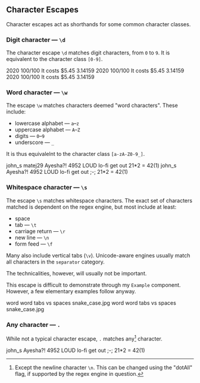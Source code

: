 ## Character Escapes

Character escapes act as shorthands for some common character classes.

### Digit character — `\d`

The character escape `\d` matches digit characters, from `0` to `9`. It is equivalent to the character class `[0-9]`.

<Example regex={/\d/g}>
    <String>2020</String>
    <String>100/100</String>
    <String>It costs $5.45</String>
    <String>3.14159</String>
</Example>
<Example regex={/\d\d/g}>
    <String>2020</String>
    <String>100/100</String>
    <String>It costs $5.45</String>
    <String>3.14159</String>
</Example>
<Example regex={/\D/g}>
    <String>2020</String>
    <String>100/100</String>
    <String>It costs $5.45</String>
    <String>3.14159</String>
</Example>

### Word character — `\w`

The escape `\w` matches characters deemed "word characters". These include:

-   lowercase alphabet — `a`–`z`
-   uppercase alphabet — `A`–`Z`
-   digits — `0`–`9`
-   underscore — `_`

It is thus equivalelnt to the character class `[a-zA-Z0-9_]`.

<Example regex={/\w/g}>
    <String>john_s</String>
    <String>matej29</String>
    <String>Ayesha?!</String>
    <String>4952</String>
    <String>LOUD</String>
    <String>lo-fi</String>
    <String>get out</String>
    <String>21*2 = 42(1)</String>
</Example>
<Example regex={/\W/g}>
    <String>john_s</String>
    <String>Ayesha?!</String>
    <String>4952</String>
    <String>LOUD</String>
    <String>lo-fi</String>
    <String>get out</String>
    <String>;-;</String>
    <String>21*2 = 42(1)</String>
</Example>

### Whitespace character — `\s`

The escape `\s` matches whitespace characters. The exact set of characters matched is dependent on the regex engine, but most include at least:

-   space
-   tab — `\t`
-   carriage return — `\r`
-   new line — `\n`
-   form feed — `\f`

Many also include vertical tabs (`\v`). Unicode-aware engines usually match all characters in the `separator` category.

The technicalities, however, will usually not be important.

This escape is difficult to demonstrate through my `Example` component. However, a few elementary examples follow anyway.

<Example regex={/\s/g}>
    <String>word word</String>
    <String>tabs vs spaces</String>
    <String>snake_case.jpg</String>
</Example>
<Example regex={/\S/g}>
    <String>word word</String>
    <String>tabs vs spaces</String>
    <String>snake_case.jpg</String>
</Example>

### Any character — `.`

While not a typical character escape, `.` matches any[^1] character.

<Example regex={/./g}>
    <String>john_s</String>
    <String>Ayesha?!</String>
    <String>4952</String>
    <String>LOUD</String>
    <String>lo-fi</String>
    <String>get out</String>
    <String>;-;</String>
    <String>21*2 = 42(1)</String>
</Example>

[^1]: Except the newline character `\n`. This can be changed using the "dotAll" flag, if supported by the regex engine in question.

